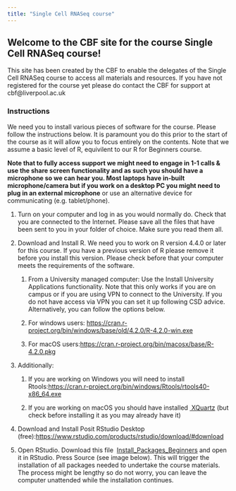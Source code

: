 ```yaml
---
title: "Single Cell RNASeq course"
---
```


## **Welcome to the CBF site for the course** Single Cell RNASeq course**!** 

This site has been created by the CBF to enable the delegates of the Single Cell RNASeq course to access all materials and resources. If you have not registered for the course yet please do contact the CBF for support at cbf\@liverpool.ac.uk

### Instructions

We need you to install various pieces of software for the course. Please follow the instructions below. It is paramount you do this prior to the start of the course as it will allow you to focus entirely on the contents. Note that we assume a basic level of R, equivilent to our R for Beginners course.

**Note that to fully access support we might need to engage in 1-1 calls & use the share screen functionality and as such you should have a microphone so we can hear you. Most laptops have in-built microphone/camera but if you work on a desktop PC you might need to plug in an external microphone** or use an alternative device for communicating (e.g. tablet/phone).

1.  Turn on your computer and log in as you would normally do. Check that you are connected to the Internet. Please save all the files that have been sent to you in your folder of choice. Make sure you read them all. 

2.  Download and Install R. We need you to work on R version 4.4.0 or later for this course. If you have a previous version of R please remove it before you install this version. Please check before that your computer meets the requirements of the software. 

    1.  From a University managed computer: Use the Install University Applications functionality. Note that this only works if you are on campus or if you are using VPN to connect to the University. If you do not have access via VPN you can set it up following CSD advice. Alternatively, you can follow the options below. 

    2.  For windows users: <https://cran.r-project.org/bin/windows/base/old/4.2.0/R-4.2.0-win.exe> 

    3.  For macOS users:[ ](https://cran.r-project.org/bin/macosx/base/R-4.1.0.pkg)<https://cran.r-project.org/bin/macosx/base/R-4.2.0.pkg> 

3.  Additionally:

    1.  If you are working on Windows you will need to install Rtools:[ https://cran.r-project.org/bin/windows/Rtools/rtools40-x86_64.exe](https://cran.r-project.org/bin/windows/Rtools/rtools40-x86_64.exe) 

    2.  If you are working on macOS you should have installed [ XQuartz](https://www.xquartz.org/) (but check before installing it as you may already have it)

4.  Download and Install Posit RStudio Desktop (free):[ https://www.rstudio.com/products/rstudio/download/#download](https://www.rstudio.com/products/rstudio/download/#download) 

5.  Open RStudio. Download this file  [Install_Packages_Beginners](https://drive.google.com/file/d/1r0651i0R8fHGWdWk3pwMN2hRVuYK_CPX/view?usp=sharing) and open it in RStudio. Press Source (see image below). This will trigger the installation of all packages needed to undertake the course materials. The process might be lengthy so do not worry, you can leave the computer unattended while the installation continues.
